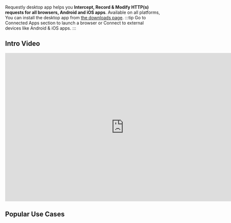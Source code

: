 Requestly desktop app helps you **Intercept, Record & Modify HTTP(s) requests for all browsers, Android and iOS apps**. Available on all platforms, You can install the desktop app from [the downloads page](https://requestly.io/downloads).
:::tip
Go to Connected Apps section to launch a browser or Connect to external devices like Android & iOS apps.
:::

## Intro Video
<center>
  <iframe width="768" height="480" src="https://www.youtube.com/embed/xUdwViRtiY0" title="YouTube video player" frameborder="0" allow="accelerometer; autoplay; clipboard-write; encrypted-media; gyroscope; picture-in-picture; web-share" allowfullscreen></iframe>
</center>

## Popular Use Cases

<PopularUseCases/>

